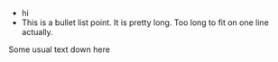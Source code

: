 * hi
* This is a bullet list point. It is pretty long. Too long to fit on one line
  actually.

Some usual text down here

